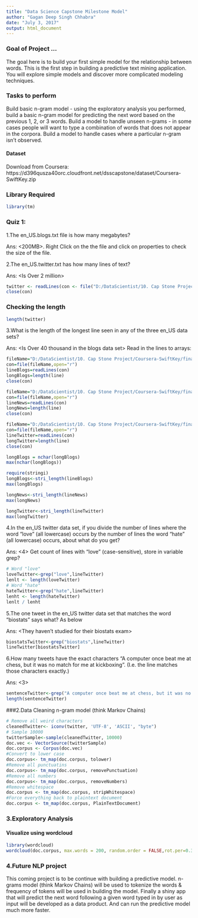 ---
title: "Data Science Capstone Milestone Model"
author: "Gagan Deep Singh Chhabra"
date: "July 3, 2017"
output: html_document
---

### Goal of Project ...

The goal here is to build your first simple model for the relationship between words. This is the first step in building a predictive text mining application. You will explore simple models and discover more complicated modeling techniques.

### Tasks to perform

Build basic n-gram model - using the exploratory analysis you performed, build a basic n-gram model for predicting the next word based on the previous 1, 2, or 3 words. Build a model to handle unseen n-grams - in some cases people will want to type a combination of words that does not appear in the corpora. Build a model to handle cases where a particular n-gram isn't observed.

#### Dataset
Download from Coursera: https://d396qusza40orc.cloudfront.net/dsscapstone/dataset/Coursera-SwiftKey.zip

### Library Required
```{r}
library(tm)
```

### Quiz 1:
1.The en_US.blogs.txt file is how many megabytes? 

Ans: <200MB>. Right Click on the the file and click on properties to check the size of the file.

2.The en_US.twitter.txt has how many lines of text? 

Ans: <Is Over 2 million>
```{r}
twitter <- readLines(con <- file("D:/DataScientist/10. Cap Stone Project/Coursera-SwiftKey/final/en_US/en_US.twitter.txt"), encoding = "UTF-8", skipNul = TRUE)
close(con)
```
### Checking the length
```{r}
length(twitter)
```

3.What is the length of the longest line seen in any of the three en_US data sets? 

Ans: <Is Over 40 thousand in the blogs data set> Read in the lines to arrays:
```{r}
fileName="D:/DataScientist/10. Cap Stone Project/Coursera-SwiftKey/final/en_US/en_US.blogs.txt"
con=file(fileName,open="r")
lineBlogs=readLines(con) 
longBlogs=length(line)
close(con)

fileName="D:/DataScientist/10. Cap Stone Project/Coursera-SwiftKey/final/en_US/en_US.news.txt"
con=file(fileName,open="r")
lineNews=readLines(con) 
longNews=length(line)
close(con)

fileName="D:/DataScientist/10. Cap Stone Project/Coursera-SwiftKey/final/en_US/en_US.twitter.txt"
con=file(fileName,open="r")
lineTwitter=readLines(con) 
longTwitter=length(line)
close(con)

longBlogs = nchar(longBlogs)
max(nchar(longBlogs))

require(stringi)
longBlogs<-stri_length(lineBlogs)
max(longBlogs)

longNews<-stri_length(lineNews)
max(longNews)

longTwitter<-stri_length(lineTwitter)
max(longTwitter)
```

4.In the en_US twitter data set, if you divide the number of lines where the word "love" (all lowercase) occurs by the number of lines the word "hate" (all lowercase) occurs, about what do you get?

Ans: <4> Get count of lines with "love" (case-sensitive), store in variable grep?
```{r}
# Word "love"
loveTwitter<-grep("love",lineTwitter)
lenlt <- length(loveTwitter)
# Word "hate"
hateTwitter<-grep("hate",lineTwitter)
lenht <- length(hateTwitter)
lenlt / lenht
```
5.The one tweet in the en_US twitter data set that matches the word "biostats" says what? As below

Ans: <They haven't studied for their biostats exam>
```{r}
biostatsTwitter<-grep("biostats",lineTwitter)
lineTwitter[biostatsTwitter]
```
6.How many tweets have the exact characters "A computer once beat me at chess, but it was no match for me at kickboxing". (I.e. the line matches those characters exactly.)

Ans: <3>
```{r}
sentenceTwitter<-grep("A computer once beat me at chess, but it was no match for me at kickboxing",lineTwitter)
length(sentenceTwitter)
```

###2.Data Cleaning
n-gram model (think Markov Chains)
```{r}
# Remove all weird characters
cleanedTwitter<- iconv(twitter, 'UTF-8', 'ASCII', "byte")
# Sample 10000 
twitterSample<-sample(cleanedTwitter, 10000)
doc.vec <- VectorSource(twitterSample)                      
doc.corpus <- Corpus(doc.vec)
#Convert to lower case
doc.corpus<- tm_map(doc.corpus, tolower)
#Remove all punctuatins
doc.corpus<- tm_map(doc.corpus, removePunctuation)
#Remove all numbers 
doc.corpus<- tm_map(doc.corpus, removeNumbers)
#Remove whitespace
doc.corpus <- tm_map(doc.corpus, stripWhitespace)
#Force everything back to plaintext document
doc.corpus <- tm_map(doc.corpus, PlainTextDocument)
```
### 3.Exploratory Analysis
#### Visualize using wordcloud
```{r}
library(wordcloud)
wordcloud(doc.corpus, max.words = 200, random.order = FALSE,rot.per=0.35, use.r.layout=FALSE,colors=brewer.pal(8, "Dark2"))
```

### 4.Future NLP project
This coming project is to be continue with building a predictive model. n-grams model (think Markov Chains) will be used to tokenize the words & frequency of tokens will be used in building the model. Finally a shiny app that will predict the next word following a given word typed in by user as input will be developed as a data product. And can run the predictive model much more faster.